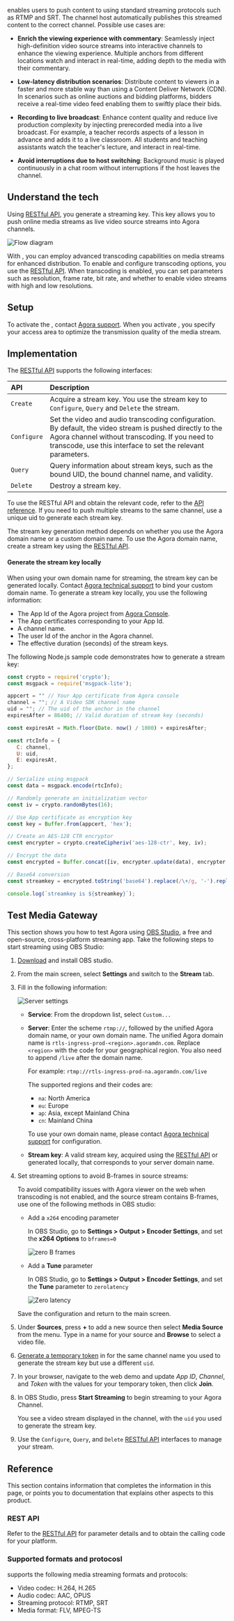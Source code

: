 <Vg k="MG" /> enables users to push content to <Vg k="AGORA_BACKEND" /> using standard streaming
protocols such as RTMP and SRT. The channel host automatically publishes this streamed content to the correct
channel. Possible use cases are:

* **Enrich the viewing experience with commentary**: Seamlessly inject high-definition video source streams into
interactive channels to enhance the viewing experience. Multiple anchors from different locations watch and interact
in real-time, adding depth to the media with their commentary.

* **Low-latency distribution scenarios**: Distribute content to viewers in a faster and more stable way than using a
Content Deliver Network (CDN). In scenarios such as online auctions and bidding platforms, bidders receive a real-time
video feed enabling them to swiftly place their bids.

* **Recording to live broadcast**: Enhance content quality and reduce live production complexity by injecting
prerecorded media into a live broadcast. For example, a teacher records aspects of a lesson in advance and adds it
to a live classroom. All students and teaching assistants watch the teacher's lecture, and interact in real-time.

* **Avoid interruptions due to host switching**: Background music is played continuously in a chat room without
interruptions if the host leaves the channel.

## Understand the tech

Using [<Vg k="MG" /> RESTful API](../../api-reference?platform=rest), you generate a streaming key. This key allows you to push online media streams as live video source streams into Agora channels.

![Flow diagram](/images/media-gateway/media-gateway-flow.svg)

With <Vg k="MG" />, you can employ advanced transcoding capabilities on media streams for enhanced distribution. To enable and configure transcoding options, you use the [<Vg k="MG" /> RESTful API](../../api-reference?platform=rest). When transcoding is enabled, you can set parameters such as resolution, frame rate, bit rate, and whether to enable video streams with high and low resolutions.

## Setup

To activate the <Vg k="MG" />, contact [Agora support](mailto:support@agora.io). When you activate <Vg k="MG" />, you specify your access area to optimize the transmission quality of the media stream.

## Implementation

The [<Vg k="MG" /> RESTful API](../../api-reference?platform=rest) supports the following interfaces:

| API | Description |
|:----|:------------------------|
| `Create` | Acquire a stream key. You use the stream key to `Configure`, `Query` and `Delete` the stream. |
| `Configure` | Set the video and audio transcoding configuration.<br />By default, the video stream is pushed directly to the Agora channel without transcoding. If you need to transcode, use this interface to set the relevant parameters.|
| `Query` | Query information about stream keys, such as the bound UID, the bound channel name, and validity. |
| `Delete` | Destroy a stream key. |

To use the <Vg k="MG" /> RESTful API and obtain the relevant code, refer to the [API reference](../../api-reference?platform=rest). If you need to push multiple streams to the same channel, use a unique uid to generate each stream key.

The stream key generation method depends on whether you use the Agora domain name or a custom domain name. To use the Agora domain name, create a stream key using the [<Vg k="MG" /> RESTful API](../../api-reference?platform=rest).

#### Generate the stream key locally

When using your own domain name for streaming, the stream key can be generated locally.
Contact [Agora technical support](mailto:support@agora.io) to bind your custom domain name. To generate a stream key locally, you use the following information:

* The App Id of the Agora project from [Agora Console](https://console.agora.io/).
* The App certificates corresponding to your App Id.
* A channel name.
* The user Id of the anchor in the Agora channel.
* The effective duration (seconds) of the stream keys.

The following Node.js sample code demonstrates how to generate a stream key:

```javascript
const crypto = require('crypto');
const msgpack = require('msgpack-lite');

appcert = "" // Your App certificate from Agora console
channel = ""; // A Video SDK channel name
uid = ""; // The uid of the anchor in the channel
expiresAfter = 86400; // Valid duration of stream key (seconds)

const expiresAt = Math.floor(Date. now() / 1000) + expiresAfter;

const rtcInfo = {
   C: channel,
   U: uid,
   E: expiresAt,
};

// Serialize using msgpack
const data = msgpack.encode(rtcInfo);

// Randomly generate an initialization vector
const iv = crypto.randomBytes(16);

// Use App certificate as encryption key
const key = Buffer.from(appcert, 'hex');

// Create an AES-128 CTR encryptor
const encrypter = crypto.createCipheriv('aes-128-ctr', key, iv);

// Encrypt the data
const encrypted = Buffer.concat([iv, encrypter.update(data), encrypter.final()]);

// Base64 conversion
const streamkey = encrypted.toString('base64').replace(/\+/g, '-').replace(/\//g, '_').replace(/\=+$/, '');

console.log(`streamkey is ${streamkey}`);
```

## Test Media Gateway

This section shows you how to test Agora <Vg k="MG" /> using [OBS Studio](https://obsproject.com/), a free and open-source, cross-platform streaming app. Take the following steps to start streaming using OBS Studio:

1. [Download](https://obsproject.com/download) and install OBS studio. 

1. From the main screen, select **Settings** and switch to the **Stream** tab.

1. Fill in the following information:

    ![Server settings](/images/media-gateway/obs-server-setting.png)

    * **Service**: From the dropdown list, select `Custom...`

    * **Server**: Enter the scheme `rtmp://`, followed by the unified Agora domain name, or your own domain name.
    The unified Agora domain name is `rtls-ingress-prod-<region>.agoramdn.com`.    Replace `<region>` with the code for your geographical region. You also need to append `/live` after the domain name. 
    
        For example: `rtmp://rtls-ingress-prod-na.agoramdn.com/live`
    
        The supported regions and their codes are:

        * `na`: North America
        * `eu`: Europe
        * `ap`: Asia, except Mainland China
        * `cn`: Mainland China       

        To use your own domain name, please contact [Agora technical support](mailto:support@agora.io) for configuration. 

    * **Stream key**: A valid stream key, acquired using the [<Vg k="MG" /> RESTful API](../../api-reference?platform=rest) or generated locally, that corresponds to your server domain name.


1. Set streaming options to avoid B-frames in source streams:
    
    To avoid compatibility issues with Agora viewer on the web when transcoding is not enabled, and the source stream contains B-frames, use one of the following methods in OBS studio:

    * Add a `x264` encoding parameter
        
        In OBS Studio, go to **Settings > Output > Encoder Settings**, and set the **x264 Options** to `bframes=0`
        
        ![zero B frames](/images/media-gateway/obs-setting-bframes.png)


    * Add a **Tune** parameter
        
        In OBS Studio, go to **Settings > Output > Encoder Settings**, and set the **Tune** parameter to `zerolatency`

        ![Zero latency](/images/media-gateway/obs-setting-zerolatency.png)

    Save the configuration and return to the main screen.

1. Under **Sources**, press **+** to add a new source then select **Media Source** from the menu. Type in a name for your source and **Browse** to select a video file.

1. [Generate a temporary token](../reference/manage-agora-account#generate-a-temporary-token) in <Vg k="CONSOLE" /> for the same channel name you used to generate the stream key but use a different `uid`.

2. In your browser, navigate to the <Link target="_blank" to="{{Global.DEMO_BASIC_VIDEO_CALL_URL}}"><Vg k="COMPANY" /> web demo</Link> and update _App ID_, _Channel_, and _Token_ with the values for your temporary token, then click **Join**.

1. In OBS Studio, press **Start Streaming** to begin streaming to your Agora Channel.

    You see a video stream displayed in the channel, with the `uid` you used to generate the stream key.

1. Use the `Configure`, `Query`, and `Delete` [<Vg k="MG" /> RESTful API](../../api-reference?platform=rest) interfaces to manage your stream.

## Reference

This section contains information that completes the information in this page, or points you to documentation that explains other aspects to this product.

### REST API

Refer to the [<Vg k="MG" /> RESTful API](../../api-reference?platform=rest) for parameter details and to obtain the calling code for your platform.

### Supported formats and protocosl

<Vg k="MG" /> supports the following media streaming formats and protocols:

* Video codec: H.264, H.265
* Audio codec: AAC, OPUS
* Streaming protocol: RTMP, SRT
* Media format: FLV, MPEG-TS